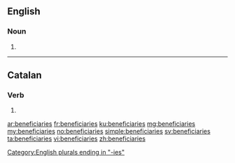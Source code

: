 ==English==

===Noun===
{{head|en|plural}}

# {{plural of|beneficiary|lang=en}}

[[Category:English plurals ending in "-ies"]]

----

==Catalan==

===Verb===
{{head|ca|verb form}}

# {{ca-verb form of|p=2|n=sg|m=cond|beneficiar}}

[[ar:beneficiaries]]
[[fr:beneficiaries]]
[[ku:beneficiaries]]
[[mg:beneficiaries]]
[[my:beneficiaries]]
[[no:beneficiaries]]
[[simple:beneficiaries]]
[[sv:beneficiaries]]
[[ta:beneficiaries]]
[[vi:beneficiaries]]
[[zh:beneficiaries]]